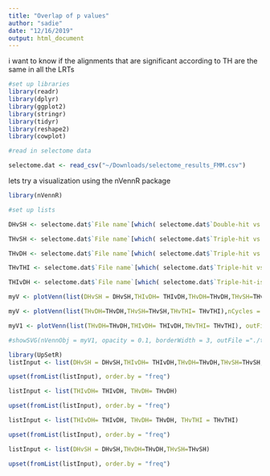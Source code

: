 ```yaml
---
title: "Overlap of p values"
author: "sadie"
date: "12/16/2019"
output: html_document
---
```


i want to know if the alignments that are significant according to TH are the same in all the LRTs

```r
#set up libraries
library(readr)
library(dplyr)
library(ggplot2)
library(stringr)
library(tidyr)
library(reshape2)
library(cowplot)
```

```r
#read in selectome data

selectome.dat <- read_csv("~/Downloads/selectome_results_FMM.csv")
```

lets try a visualization using the nVennR package
```r
library(nVennR)

#set up lists

DHvSH <- selectome.dat$`File name`[which( selectome.dat$`Double-hit vs single-hit - p-value` <= 0.05)]

THvSH <- selectome.dat$`File name`[which( selectome.dat$`Triple-hit vs single-hit - p-value` <= 0.05)]

THvDH <- selectome.dat$`File name`[which( selectome.dat$`Triple-hit vs double-hit - p-value` <= 0.05)]

THvTHI <- selectome.dat$`File name`[which( selectome.dat$`Triple-hit vs Triple-hit-island - p-value` <= 0.05)]

THIvDH <- selectome.dat$`File name`[which( selectome.dat$`Triple-hit-island vs double-hit - p-value` <= 0.05)]

```

```r
myV <- plotVenn(list(DHvSH = DHvSH,THIvDH= THIvDH,THvDH=THvDH,THvSH=THvSH,THvTHI= THvTHI),, opacity = 0.1, borderWidth = 3, outFile ="./temp.svg")
```

```r
myV <- plotVenn(list(THvDH=THvDH,THvSH=THvSH,THvTHI= THvTHI),nCycles = 2000, outFile ="./temp_1.svg", opacity = 0.1, borderWidth = 6)
```

```r
myV1 <- plotVenn(list(THvDH=THvDH,THIvDH= THIvDH,THvTHI= THvTHI), outFile ="./temp_2.svg",opacity = 0.1, borderWidth = 5)

#showSVG(nVennObj = myV1, opacity = 0.1, borderWidth = 3, outFile ="./temp_2.svg")
```

```r
library(UpSetR)
listInput <- list(DHvSH = DHvSH,THIvDH= THIvDH,THvDH=THvDH,THvSH=THvSH,THvTHI= THvTHI)
```

```r
upset(fromList(listInput), order.by = "freq")
```


```r
listInput <- list(THIvDH= THIvDH, THvDH= THvDH)

upset(fromList(listInput), order.by = "freq")
```

```r
listInput <- list(THIvDH= THIvDH, THvDH= THvDH, THvTHI = THvTHI)

upset(fromList(listInput), order.by = "freq")
```

```r
listInput <- list(DHvSH = DHvSH,THvDH=THvDH,THvSH=THvSH)

upset(fromList(listInput), order.by = "freq")
```
